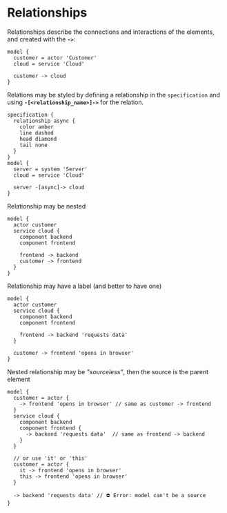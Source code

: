 
# Relationships

Relationships describe the connections and interactions of the elements,  
and created with the **`->`**:

```likec4 filename="relations.c4"
model {
  customer = actor 'Customer'
  cloud = service 'Cloud'

  customer -> cloud
}
```

Relations may be styled by defining a relationship in the `specification` and using **`-[<relationship_name>]->`** for the relation.
```likec4 filename="relations.c4"
specification {  
  relationship async {
    color amber
    line dashed
    head diamond
    tail none
  }
}
model {
  server = system 'Server'
  cloud = service 'Cloud'

  server -[async]-> cloud
}
```

Relationship may be nested

```likec4 filename="relations.c4"
model {
  actor customer
  service cloud {
    component backend
    component frontend

    frontend -> backend
    customer -> frontend
  }
}
```


Relationship may have a label (and better to have one)

```likec4 filename="relations.c4"
model {
  actor customer
  service cloud {
    component backend
    component frontend

    frontend -> backend 'requests data'
  }

  customer -> frontend 'opens in browser'
}
```

Nested relationship may be _"sourceless"_, then the source is the parent element

```likec4 filename="relations.c4"
model {
  customer = actor {    
    -> frontend 'opens in browser' // same as customer -> frontend
  }
  service cloud {
    component backend
    component frontend {
      -> backend 'requests data'  // same as frontend -> backend
    }
  }

  // or use 'it' or 'this'
  customer = actor {
    it -> frontend 'opens in browser'
    this -> frontend 'opens in browser'
  }   

  -> backend 'requests data' // ⛔️ Error: model can't be a source
}
```
